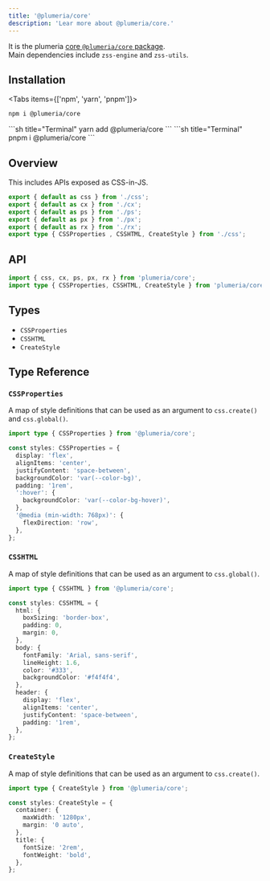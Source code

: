 ```yaml
---
title: '@plumeria/core'
description: 'Lear more about @plumeria/core.'
---
```



It is the plumeria [core `@plumeria/core` package](https://www.npmjs.com/package/@plumeria/core).  
Main dependencies include <Link href="/docs/reference/engine">`zss-engine`</Link> and <Link href="/docs/reference/utils">`zss-utils`</Link>.
## Installation

<Tabs items={['npm',  'yarn', 'pnpm']}>
<Tab>
```sh title="Terminal"
npm i @plumeria/core
```
</Tab>
<Tab>
```sh title="Terminal"
yarn add @plumeria/core
```
</Tab>
<Tab>
```sh title="Terminal"
pnpm i @plumeria/core
```
</Tab>
</Tabs>

## Overview


This includes APIs exposed as CSS-in-JS.

```ts
export { default as css } from './css';
export { default as cx } from './cx';
export { default as ps } from './ps';
export { default as px } from './px';
export { default as rx } from './rx';
export type { CSSProperties , CSSHTML, CreateStyle } from './css';
```

## API
```ts
import { css, cx, ps, px, rx } from 'plumeria/core';
import type { CSSProperties, CSSHTML, CreateStyle } from 'plumeria/core';
```

## Types

- `CSSProperties`
- `CSSHTML`
- `CreateStyle`

## Type Reference

### `CSSProperties`
A map of style definitions that can be used as an argument to `css.create()` and `css.global()`.

```ts
import type { CSSProperties } from '@plumeria/core';

const styles: CSSProperties = {
  display: 'flex',
  alignItems: 'center',
  justifyContent: 'space-between',
  backgroundColor: 'var(--color-bg)',
  padding: '1rem',
  ':hover': {
    backgroundColor: 'var(--color-bg-hover)',
  },
  '@media (min-width: 768px)': {
    flexDirection: 'row',
  },
};
```

### `CSSHTML`
A map of style definitions that can be used as an argument to `css.global()`.
```ts
import type { CSSHTML } from '@plumeria/core';

const styles: CSSHTML = {
  html: {
    boxSizing: 'border-box',
    padding: 0,
    margin: 0,
  },
  body: {
    fontFamily: 'Arial, sans-serif',
    lineHeight: 1.6,
    color: '#333',
    backgroundColor: '#f4f4f4',
  },
  header: {
    display: 'flex',
    alignItems: 'center',
    justifyContent: 'space-between',
    padding: '1rem',
  },
};
```

### `CreateStyle`
A map of style definitions that can be used as an argument to `css.create()`.
```ts
import type { CreateStyle } from '@plumeria/core';

const styles: CreateStyle = {
  container: {
    maxWidth: '1280px',
    margin: '0 auto',
  },
  title: {
    fontSize: '2rem',
    fontWeight: 'bold',
  },
};
```
